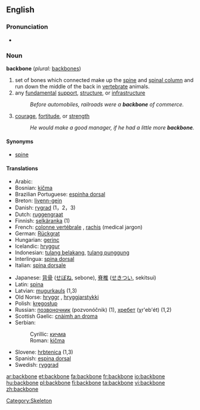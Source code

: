 ==English==

===Pronunciation===
*{{audio|en-us-backbone.ogg|Audio (US)}}

===Noun===
'''backbone'''  (''plural:'' [[backbones]])

# set of bones which connected make up the [[spine]] and [[spinal column]] and run down the middle of the back in [[vertebrate]] animals.
# any [[fundamental]] [[support]], [[structure]], or [[infrastructure]]
#:''Before automobiles, railroads were a '''backbone''' of commerce.''
# [[courage]], [[fortitude]], or [[strength]]
#:''He would make a good manager, if he had a little more '''backbone'''.''

====Synonyms====
*[[spine]]

====Translations====
{{top}}
*Arabic: {{ARchar|[[العمود الفقري]]}}
*Bosnian: [[kičma]] {{f}}
*Brazilian Portuguese: [[espinha dorsal]] {{f}}
*Breton: [[livenn-gein]] {{f}}
*Danish: [[rygrad]] (1，2，3)
*Dutch: [[ruggengraat]] {{m}}
*Finnish: [[selkäranka]] (1)
*French: [[colonne vertébrale]] {{f}}, [[rachis]] {{m}} (medical jargon)
*German: [[Rückgrat]] {{n}}
*Hungarian: [[gerinc]]
*Icelandic: [[hryggur]] {{m}}
*Indonesian: [[tulang belakang]], [[tulang punggung]]
*Interlingua: [[spina dorsal]]
*Italian: [[spina dorsale]] {{f}}
{{mid}}
*Japanese: [[背骨]] ([[せぼね]], sebone), [[脊椎]] ([[せきつい]], sekitsui)
*Latin: [[spina]] {{f}}
*Latvian: [[mugurkauls]] {{m}} (1,3)
*Old Norse: [[hryggr]] {{m}}, [[hryggjarstykki]] {{n}}
*Polish: [[kręgosłup]] {{m}}
*Russian: [[позвоночник]] (pozvonóčnik) {{m}} (1), [[хребет]] (χr'eb'ét) {{m}} (1,2)
*Scottish Gaelic: [[cnàimh an droma]] {{m}}
*Serbian:
*:Cyrillic: [[кичма]] {{f}}
*:Roman: [[kičma]] {{f}}
*Slovene: [[hrbtenica]] {{f}} (1,3)
*Spanish: [[espina dorsal]] {{f}}
*Swedish: [[ryggrad]]
{{bottom}}

[[Category:Skeleton]]

[[ar:backbone]]
[[et:backbone]]
[[fa:backbone]]
[[fr:backbone]]
[[io:backbone]]
[[hu:backbone]]
[[pl:backbone]]
[[fi:backbone]]
[[ta:backbone]]
[[vi:backbone]]
[[zh:backbone]]